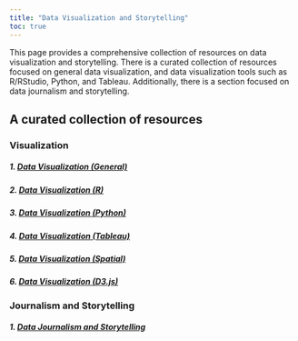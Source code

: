 ```yaml
---
title: "Data Visualization and Storytelling"
toc: true
---
```


This page provides a comprehensive collection of resources on data visualization and storytelling. There is a curated collection of resources focused on general data visualization, and data visualization tools such as R/RStudio, Python, and Tableau. Additionally, there is a section focused on data journalism and storytelling.

## A curated collection of resources

### Visualization

##### 1. [Data Visualization (General)](ds_viz_general.qmd)

##### 2. [Data Visualization (R)](ds_viz_r.qmd)

##### 3. [Data Visualization (Python)](ds_viz_py.qmd)

##### 4. [Data Visualization (Tableau)](ds_viz_tableau.qmd)

##### 5. [Data Visualization (Spatial)](ds_viz_spatial.qmd)

##### 6. [Data Visualization (D3.js)](ds_viz_d3js.qmd)

### Journalism and Storytelling

##### 1. [Data Journalism and Storytelling](ds_journalism.qmd)
